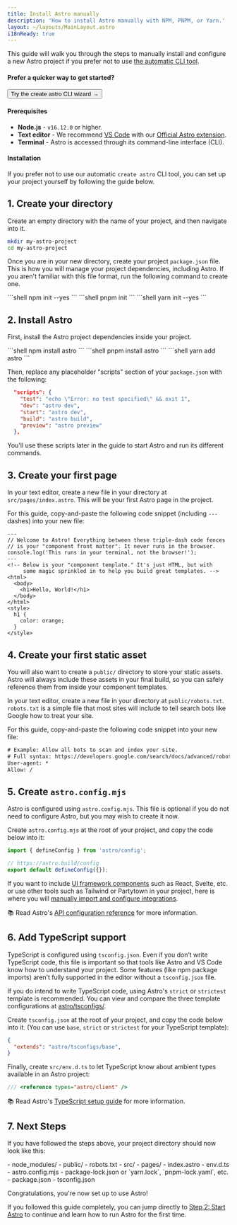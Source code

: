 ```yaml
---
title: Install Astro manually
description: 'How to install Astro manually with NPM, PNPM, or Yarn.'
layout: ~/layouts/MainLayout.astro
i18nReady: true
---
```



This guide will walk you through the steps to manually install and configure a new Astro project if you prefer not to use [the automatic CLI tool](/en/install/auto/).

#### Prefer a quicker way to get started?

<Button href="/en/install/auto/">Try the create astro CLI wizard →</Button>

#### Prerequisites

- **Node.js** - `v16.12.0` or higher.
- **Text editor** - We recommend [VS Code](https://code.visualstudio.com/) with our [Official Astro extension](https://marketplace.visualstudio.com/items?itemName=astro-build.astro-vscode).
- **Terminal** - Astro is accessed through its command-line interface (CLI).

#### Installation

If you prefer not to use our automatic `create astro` CLI tool, you can set up your project yourself by following the guide below.

## 1. Create your directory

Create an empty directory with the name of your project, and then navigate into it.

```bash
mkdir my-astro-project
cd my-astro-project
```

Once you are in your new directory, create your project `package.json` file. This is how you will manage your project dependencies, including Astro. If you aren't familiar with this file format, run the following command to create one.

<PackageManagerTabs>
  <Fragment slot="npm">
  ```shell
  npm init --yes
  ```
  </Fragment>
  <Fragment slot="pnpm">
  ```shell
  pnpm init 
  ```
  </Fragment>
  <Fragment slot="yarn">
  ```shell
  yarn init --yes
  ```
  </Fragment>
</PackageManagerTabs>



## 2. Install Astro

First, install the Astro project dependencies inside your project.

<PackageManagerTabs>
  <Fragment slot="npm">
  ```shell
  npm install astro
  ```
  </Fragment>
  <Fragment slot="pnpm">
  ```shell
  pnpm install astro 
  ```
  </Fragment>
  <Fragment slot="yarn">
  ```shell
  yarn add astro
  ```
  </Fragment>
</PackageManagerTabs>

Then, replace any placeholder "scripts" section of your `package.json` with the following:

```json title="package.json" del={2} ins={3-6}
  "scripts": {
    "test": "echo \"Error: no test specified\" && exit 1",
    "dev": "astro dev",
    "start": "astro dev",
    "build": "astro build",
    "preview": "astro preview"
  },
```

You'll use these scripts later in the guide to start Astro and run its different commands.

## 3. Create your first page

In your text editor, create a new file in your directory at `src/pages/index.astro`. This will be your first Astro page in the project.

For this guide, copy-and-paste the following code snippet (including `---` dashes) into your new file:

```astro title="src/pages/index.astro"
---
// Welcome to Astro! Everything between these triple-dash code fences
// is your "component front matter". It never runs in the browser.
console.log('This runs in your terminal, not the browser!');
---
<!-- Below is your "component template." It's just HTML, but with
     some magic sprinkled in to help you build great templates. -->
<html>
  <body>
    <h1>Hello, World!</h1>
  </body>
</html>
<style>
  h1 {
    color: orange;
  }
</style>
```

## 4. Create your first static asset

You will also want to create a `public/` directory to store your static assets. Astro will always include these assets in your final build, so you can safely reference them from inside your component templates.

In your text editor, create a new file in your directory at `public/robots.txt`. `robots.txt` is a simple file that most sites will include to tell search bots like Google how to treat your site.

For this guide, copy-and-paste the following code snippet into your new file:

```diff title="public/robots.txt"
# Example: Allow all bots to scan and index your site.
# Full syntax: https://developers.google.com/search/docs/advanced/robots/create-robots-txt
User-agent: *
Allow: /
```

## 5. Create `astro.config.mjs`

Astro is configured using `astro.config.mjs`. This file is optional if you do not need to configure Astro, but you may wish to create it now.

Create `astro.config.mjs` at the root of your project, and copy the code below into it:

```js title="astro.config.mjs"
import { defineConfig } from 'astro/config';

// https://astro.build/config
export default defineConfig({});
```

If you want to include [UI framework components](/en/core-concepts/framework-components/) such as React, Svelte, etc. or use other tools such as Tailwind or Partytown in your project, here is where you will [manually import and configure integrations](/en/guides/integrations-guide/).

📚 Read Astro's [API configuration reference](/en/reference/configuration-reference/) for more information.

## 6. Add TypeScript support

TypeScript is configured using `tsconfig.json`. Even if you don’t write TypeScript code, this file is important so that tools like Astro and VS Code know how to understand your project. Some features (like npm package imports) aren’t fully supported in the editor without a `tsconfig.json` file. 

If you do intend to write TypeScript code, using Astro's `strict` or `strictest` template is recommended. You can view and compare the three template configurations at [astro/tsconfigs/](https://github.com/withastro/astro/blob/main/packages/astro/tsconfigs/).

Create `tsconfig.json` at the root of your project, and copy the code below into it. (You can use `base`, `strict` or `strictest` for your TypeScript template):

```json title="tsconfig.json" "base"
{
  "extends": "astro/tsconfigs/base",
}
```

Finally, create `src/env.d.ts` to let TypeScript know about ambient types available in an Astro project:

```ts title="src/env.d.ts"
/// <reference types="astro/client" />
```

📚 Read Astro's [TypeScript setup guide](/en/guides/typescript/#setup) for more information.

## 7. Next Steps

If you have followed the steps above, your project directory should now look like this:

<FileTree>
- node_modules/
- public/
  - robots.txt
- src/
  - pages/
    - index.astro
  - env.d.ts
- astro.config.mjs
- package-lock.json or `yarn.lock`, `pnpm-lock.yaml`, etc.
- package.json
- tsconfig.json
</FileTree>

Congratulations, you're now set up to use Astro!

If you followed this guide completely, you can jump directly to [Step 2: Start Astro](/en/install/auto/#2-start-astro-) to continue and learn how to run Astro for the first time.
